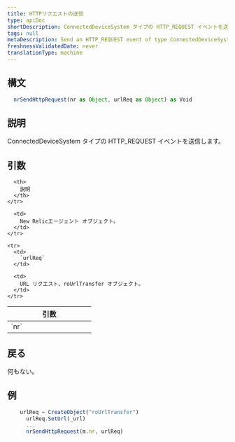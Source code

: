 ```yaml
---
title: HTTPリクエストの送信
type: apiDoc
shortDescription: ConnectedDeviceSystem タイプの HTTP_REQUEST イベントを送信します。
tags: null
metaDescription: Send an HTTP_REQUEST event of type ConnectedDeviceSystem.
freshnessValidatedDate: never
translationType: machine
---
```


## 構文

```js
  nrSendHttpRequest(nr as Object, urlReq as Object) as Void
```

## 説明

ConnectedDeviceSystem タイプの HTTP\_REQUEST イベントを送信します。

## 引数

<table>
  <thead>
    <tr>
      <th width="25%">
        引数
      </th>

      <th>
        説明
      </th>
    </tr>
  </thead>

  <tbody>
    <tr>
      <td>
        `nr`
      </td>

      <td>
        New Relicエージェント オブジェクト。
      </td>
    </tr>

    <tr>
      <td>
        `urlReq`
      </td>

      <td>
        URL リクエスト、roUrlTransfer オブジェクト。
      </td>
    </tr>
  </tbody>
</table>

## 戻る

何もない。

## 例

```js
  	urlReq = CreateObject("roUrlTransfer")
	  urlReq.SetUrl(_url)
	  ...
	  nrSendHttpRequest(m.nr, urlReq)
```